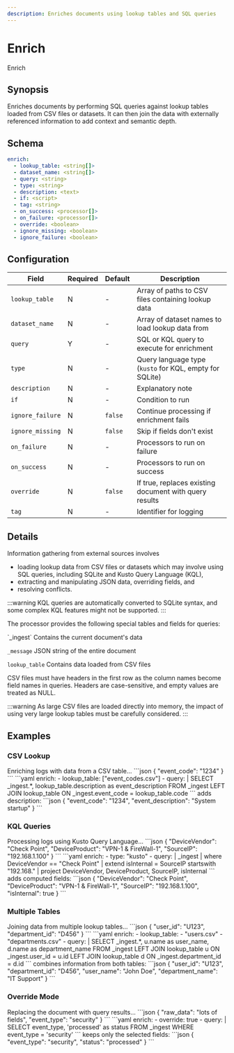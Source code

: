 ```yaml
---
description: Enriches documents using lookup tables and SQL queries
---
```


# Enrich

<span className="theme-doc-version-badge badge badge--primary">Enrich</span>

## Synopsis

Enriches documents by performing SQL queries against lookup tables loaded from CSV files or datasets. It can then join the data with externally referenced information to add context and semantic depth.

## Schema

```yaml {2-5}
enrich:
  - lookup_table: <string[]>
  - dataset_name: <string[]>
  - query: <string>
  - type: <string>
  - description: <text>
  - if: <script>
  - tag: <string>
  - on_success: <processor[]>
  - on_failure: <processor[]>
  - override: <boolean>
  - ignore_missing: <boolean>
  - ignore_failure: <boolean>
```

## Configuration

|Field|Required|Default|Description|
|---|---|---|---|
|`lookup_table`|N|-|Array of paths to CSV files containing lookup data|
|`dataset_name`|N|-|Array of dataset names to load lookup data from|
|`query`|Y|-|SQL or KQL query to execute for enrichment|
|`type`|N|-|Query language type (`kusto` for KQL, empty for SQLite)|
|`description`|N|-|Explanatory note|
|`if`|N|-|Condition to run|
|`ignore_failure`|N|`false`|Continue processing if enrichment fails|
|`ignore_missing`|N|`false`|Skip if fields don't exist|
|`on_failure`|N|-|Processors to run on failure|
|`on_success`|N|-|Processors to run on success|
|`override`|N|`false`|If true, replaces existing document with query results|
|`tag`|N|-|Identifier for logging|

## Details

Information gathering from external sources involves

* loading lookup data from CSV files or datasets which may involve using SQL queries, including SQLite and Kusto Query Language (KQL),
* extracting and manipulating JSON data, overriding fields, and
* resolving conflicts.

:::warning
KQL queries are automatically converted to SQLite syntax, and some complex KQL features might not be supported.
:::

The processor provides the following special tables and fields for queries:

<TermTable>
  <TermCol>`_ingest`</TermCol>
  <DefCol>Contains the current document's data</DefCol>

  <TermCol>`_message`</TermCol>
  <DefCol>JSON string of the entire document</DefCol>

  <TermCol>`lookup_table`</TermCol>
  <DefCol>Contains data loaded from CSV files</DefCol>
</TermTable>

CSV files must have headers in the first row as the column names become field names in queries. Headers are case-sensitive, and empty values are treated as NULL.

:::warning
As large CSV files are loaded directly into memory, the impact of using very large lookup tables must be carefully considered.
:::

## Examples

### CSV Lookup

<ExampleGrid>
  <CommentCol>
    Enriching logs with data from a CSV table...
  </CommentCol>
  <CodeCol>
    ```json
    {
      "event_code": "1234"
    }
    ```
    ```yaml
    enrich:
      - lookup_table: ["event_codes.csv"]
      - query: |
          SELECT 
            _ingest.*,
            lookup_table.description as event_description
          FROM _ingest
          LEFT JOIN lookup_table
          ON _ingest.event_code = lookup_table.code
    ```
  </CodeCol>
  <CommentCol>
    adds description:
  </CommentCol>
  <CodeCol>
    ```json
    {
      "event_code": "1234",
      "event_description": "System startup"
    }
    ```
  </CodeCol>
</ExampleGrid>

### KQL Queries

<ExampleGrid>
  <CommentCol>
    Processing logs using Kusto Query Language...
  </CommentCol>
  <CodeCol>
    ```json
    {
      "DeviceVendor": "Check Point",
      "DeviceProduct": "VPN-1 & FireWall-1",
      "SourceIP": "192.168.1.100"
    }
    ```
    ```yaml
    enrich:
      - type: "kusto"
      - query: |
          _ingest
          | where DeviceVendor == "Check Point"
          | extend isInternal = SourceIP startswith "192.168."
          | project DeviceVendor, DeviceProduct, SourceIP, isInternal
    ```
  </CodeCol>
  <CommentCol>
    adds computed fields:
  </CommentCol>
  <CodeCol>
    ```json
    {
      "DeviceVendor": "Check Point",
      "DeviceProduct": "VPN-1 & FireWall-1",
      "SourceIP": "192.168.1.100",
      "isInternal": true
    }
    ```
  </CodeCol>
</ExampleGrid>

### Multiple Tables

<ExampleGrid>
  <CommentCol>
    Joining data from multiple lookup tables...
  </CommentCol>
  <CodeCol>
    ```json
    {
      "user_id": "U123",
      "department_id": "D456"
    }
    ```
    ```yaml
    enrich:
      - lookup_table: 
          - "users.csv"
          - "departments.csv"
      - query: |
          SELECT 
            _ingest.*,
            u.name as user_name,
            d.name as department_name
          FROM _ingest
          LEFT JOIN lookup_table u ON _ingest.user_id = u.id
          LEFT JOIN lookup_table d ON _ingest.department_id = d.id
    ```
  </CodeCol>
  <CommentCol>
    combines information from both tables:
  </CommentCol>
  <CodeCol>
    ```json
    {
      "user_id": "U123",
      "department_id": "D456",
      "user_name": "John Doe",
      "department_name": "IT Support"
    }
    ```
  </CodeCol>
</ExampleGrid>

### Override Mode

<ExampleGrid>
  <CommentCol>
    Replacing the document with query results...
  </CommentCol>
  <CodeCol>
    ```json
    {
      "raw_data": "lots of fields",
      "event_type": "security"
    }
    ```
    ```yaml
    enrich:
      - override: true
      - query: |
          SELECT event_type, 
                 'processed' as status
          FROM _ingest
          WHERE event_type = 'security'
    ```
  </CodeCol>
  <CommentCol>
    keeps only the selected fields:
  </CommentCol>
  <CodeCol>
    ```json
    {
      "event_type": "security",
      "status": "processed"
    }
    ```
  </CodeCol>
</ExampleGrid>
